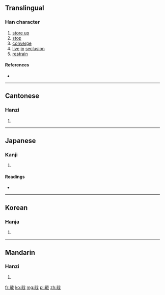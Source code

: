 ==Translingual==

===Han character===
{{Han char|rn=62|rad=戈|as=09|sn=13|four=6315<sub>0</sub>|canj=口十戈 (RJI), X口十戈 (XRJI)|ids=⿰[[咠]][[戈]]}}

# [[store up]]
# [[stop]]
# [[converge]]
# [[live]] [[in]] [[seclusion]]
# [[restrain]]

====References====
* {{Han ref|kx=0413.180|dkj=11617|dj=0756.120|hdz=21408.180|uh=6222|ud=25122|bh=B761|bd=46945}}

----

==Cantonese==

===Hanzi===
{{yue-hanzi|jyut=|y=chap1}}

# {{defn|lang=yue|sort=戈09}}

----

==Japanese==

===Kanji===
{{ja-kanji|grade=|rs=戈09}}

# {{defn|lang=ja|sort=戈09}}

====Readings====
* {{ja-readings|on=[[しゅう]] (shū)|kun=[[おさめる]] (osameru)}}

----

==Korean==

===Hanja===
{{ko-hanja|hangeul=집|eumhun=|rv=jip|mr=chip|y=cip}}

# {{defn|lang=ko|sort=戈09}}

----

==Mandarin==

===Hanzi===
{{cmn-hanzi|pin=[[jí]] ([[ji2]])|wg=chi<sup>2</sup>}}

# {{defn|lang=cmn|sort=戈09}}

[[fr:戢]]
[[ko:戢]]
[[mg:戢]]
[[pl:戢]]
[[zh:戢]]